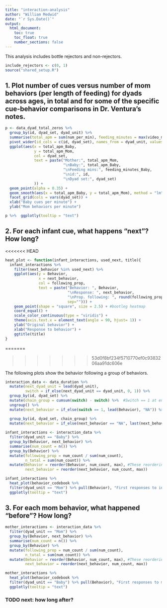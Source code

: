 ```yaml
---
title: "interaction-analysis"
author: "William Medwid"
date: "`r Sys.Date()`"
output:
  html_document:
    toc: true
    toc_float: true
    number_sections: false
---
```


This analysis includes bottle rejectors and non-rejectors.

```r
include_rejectors <- c(0, 1)
source("shared_setup.R")
```


## 1. Plot number of cues versus number of mom behaviors (per length of feeding) for dyads across ages, in total and for some of the specific cue-behavior comparisons in Dr. Ventura’s notes.

```r
p <- data_dyad_total_zeros %>% 
  group_by(id, dyad_set, dyad_unit) %>% 
  summarise(total_apm = sum(num_per_min), feeding_minutes = max(video_mins)) %>% 
  pivot_wider(id_cols = c(id, dyad_set), names_from = dyad_unit, values_from = c(total_apm, feeding_minutes)) %>% 
  ggplot(aes(x = total_apm_Baby, 
             y = total_apm_Mom, 
             col = dyad_set,
             text = paste("Mother:", total_apm_Mom,
                          "\nBaby:", total_apm_Baby,
                          "\nFeeding mins:", feeding_minutes_Baby,
                          "\nid:", id,
                          "\nDyad set:", dyad_set)
             )) +
  geom_point(alpha = 0.35) +
  geom_smooth(aes(x = total_apm_Baby, y = total_apm_Mom), method = "lm", inherit.aes = FALSE) + #the text aes broke geom_smooth, so it's removed.
  facet_grid(cols = vars(dyad_set)) +
  xlab("Baby cues per minute") +
  ylab("Mom behaviors per minute")

p %>%  ggplotly(tooltip = "text")
```



## 2. For each infant cue, what happens “next”?  How long?

<<<<<<< HEAD
```r
heat_plot <- function(infant_interactions, used_next, title){
  infant_interactions %>%
    filter(next_behavior %in% used_next) %>%
    ggplot(aes(y = Behavior,
               x = next_behavior,
               col = following_prop,
               text = paste("Behavior: ", Behavior,
                            "\nResponse: ", next_behavior,
                            "\nProp. following: ", round(following_prop, 2), " (", num_count, "/", n_total, ")",
                            sep=""))) +
    geom_point(shape = "square", size = 2.5) + #bootleg heatmap
    coord_equal() +
    scale_color_continuous(type = "viridis") +
    theme(axis.text.x = element_text(angle = 90, hjust= 1)) +
    ylab("Original behavior") +
    xlab("Response to behavior") +
    ggtitle(title)
}
```
=======
<!-- The following plots display the prevalence of each mother reaction to each infant cue. The following plot only shows behaviors directly following an infant behavior. -->

<!-- ```{r} -->
<!-- infant_interactions <- data_duration %>% -->
<!--   mutate(next_behavior = lead(Behavior), next_dyad_unit = lead(dyad_unit)) %>%  -->
<!--   filter(dyad_unit == "Baby") %>%  -->
<!--   filter(next_dyad_unit == "Mom") %>% -->
<!--   group_by(Behavior, next_behavior) %>%  -->
<!--   summarise(num_count = n()) %>%  -->
<!--   group_by(Behavior) %>%  -->
<!--   mutate(following_prop = num_count / sum(num_count), -->
<!--          n_total = sum(num_count)) %>%  -->
<!--   mutate(Behavior = reorder(Behavior, num_count, max), #These reorderings don't work as intended yet -->
<!--          next_behavior = reorder(next_behavior, num_count, max)) -->



<!-- heat_plot <- function(infant_interactions, used_next, title){ -->
<!--   infant_interactions %>%  -->
<!--     filter(next_behavior %in% used_next) %>%  -->
<!--     ggplot(aes(y = Behavior,  -->
<!--                x = next_behavior,  -->
<!--                col = following_prop, -->
<!--                text = paste("Behavior: ", Behavior, -->
<!--                             "\n Response: ", next_behavior, -->
<!--                             "\nProp. following: ", round(following_prop, 2), " (", num_count, "/", n_total, ")", -->
<!--                             sep=""))) + -->
<!--     geom_point(shape = "square", size = 2.5) + #bootleg heatmap -->
<!--     coord_equal() + -->
<!--     scale_color_continuous(type = "viridis") + -->
<!--     theme(axis.text.x = element_text(angle = 90, hjust= 1)) + -->
<!--     ylab("Original behavior") + -->
<!--     xlab("Response to behavior") + -->
<!--     ggtitle(title) -->
<!-- } -->


<!-- infant_interactions %>%  -->
<!--   heat_plot(behavior_codebook %>%  -->
<!--   filter(dyad_unit == "Mom") %>% pull(Behavior), "Immediate responses to infant behaviors") %>%  -->
<!--   ggplotly(tooltip = "text") -->
<!-- ``` -->
>>>>>>> 53d0f8bf234f5710770ef0c9383206aa91dc606e


<!-- The following plots display the prevalence of each mother reaction to each infant cue. The following plot only shows behaviors directly following an infant behavior. -->

<!-- ```{r} -->
<!-- infant_interactions <- data_duration %>% -->
<!--   mutate(next_behavior = lead(Behavior), next_dyad_unit = lead(dyad_unit)) %>% -->
<!--   filter(dyad_unit == "Baby") %>% -->
<!--   filter(next_dyad_unit == "Mom") %>% -->
<!--   group_by(Behavior, next_behavior) %>% -->
<!--   summarise(num_count = n()) %>% -->
<!--   group_by(Behavior) %>% -->
<!--   mutate(following_prop = num_count / sum(num_count), -->
<!--          n_total = sum(num_count)) %>% -->
<!--   mutate(Behavior = reorder(Behavior, num_count, max), #These reorderings don't work as intended yet -->
<!--          next_behavior = reorder(next_behavior, num_count, max)) -->

<!-- infant_interactions %>% -->
<!--   heat_plot(behavior_codebook %>% -->
<!--   filter(dyad_unit == "Mom") %>% pull(Behavior), "Immediate responses to infant behaviors") %>% -->
<!--   ggplotly(tooltip = "text") -->
<!-- ``` -->

The following plots show the behavior following a group of behaviors.

```r
interaction_data <- data_duration %>% 
  mutate(next_dyad_unit = lead(dyad_unit),
         switch = if_else(next_dyad_unit == dyad_unit, 0, 1)) %>% 
  group_by(id, dyad_set) %>% 
  mutate(chain_group = cumsum(switch) - switch) %>%  #Switch == 1 at end of group, chain group changes at start of new group
  ungroup() %>% 
  mutate(next_behavior = if_else(switch == 1, lead(Behavior), "NA")) %>% 

  group_by(id, dyad_set, chain_group) %>% 
  mutate(next_behavior = if_else(next_behavior == "NA", last(next_behavior), next_behavior))
    
infant_interactions <- interaction_data %>% 
  filter(dyad_unit == "Baby") %>% 
  group_by(Behavior, next_behavior) %>% 
  summarise(num_count = n()) %>% 
  group_by(Behavior) %>% 
  mutate(following_prop = num_count / sum(num_count),
         n_total = sum(num_count)) %>% 
  mutate(Behavior = reorder(Behavior, num_count, max), #These reorderings don't work as intended yet
         next_behavior = reorder(next_behavior, num_count, max))

infant_interactions %>% 
  heat_plot(behavior_codebook %>% 
  filter(dyad_unit == "Mom") %>% pull(Behavior), "First responses to infant behaviors") %>% 
  ggplotly(tooltip = "text")
```




## 3. For each mom behavior, what happened “before”? How long?

```r
mother_interactions <- interaction_data %>% 
  filter(dyad_unit == "Mom") %>% 
  group_by(Behavior, next_behavior) %>% 
  summarise(num_count = n()) %>% 
  group_by(Behavior) %>% 
  mutate(following_prop = num_count / sum(num_count),
         n_total = sum(num_count)) %>% 
  mutate(Behavior = reorder(Behavior, num_count, max), #These reorderings don't work as intended yet
         next_behavior = reorder(next_behavior, num_count, max))

mother_interactions %>% 
  heat_plot(behavior_codebook %>% 
  filter(dyad_unit == "Baby") %>% pull(Behavior), "First responses to mother behaviors") %>% 
  ggplotly(tooltip = "text")
```

### TODO next: how long after?